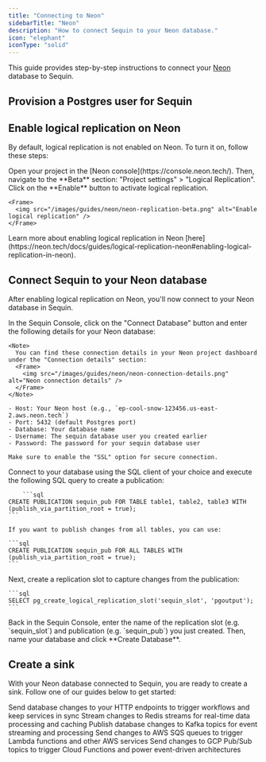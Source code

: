 ```yaml
---
title: "Connecting to Neon"
sidebarTitle: "Neon"
description: "How to connect Sequin to your Neon database."
icon: "elephant"
iconType: "solid"
---
```



This guide provides step-by-step instructions to connect your [Neon](https://neon.tech/) database to Sequin.

## Provision a Postgres user for Sequin
<CreateSequinDbUser />

## Enable logical replication on Neon

By default, logical replication is not enabled on Neon. To turn it on, follow these steps:

<Steps titleSize="h3">
  <Step title="Navigate to your project's logical replication settings">
    Open your project in the [Neon console](https://console.neon.tech/). Then, navigate to the **Beta** section: "Project settings" > "Logical Replication".
  </Step>
  <Step title="Enable logical replication">
    Click on the **Enable** button to activate logical replication.

    <Frame>
      <img src="/images/guides/neon/neon-replication-beta.png" alt="Enable logical replication" />
    </Frame>
  </Step>
</Steps>

<Note>
Learn more about enabling logical replication in Neon [here](https://neon.tech/docs/guides/logical-replication-neon#enabling-logical-replication-in-neon).
</Note>

## Connect Sequin to your Neon database

After enabling logical replication on Neon, you'll now connect to your Neon database in Sequin.

<Steps titleSize="h3">
  <Step title="Enter connection details in Sequin">
    In the Sequin Console, click on the "Connect Database" button and enter the following details for your Neon database:

    <Note>
      You can find these connection details in your Neon project dashboard under the "Connection details" section:
      <Frame>
        <img src="/images/guides/neon/neon-connection-details.png" alt="Neon connection details" />
      </Frame>
    </Note>

    - Host: Your Neon host (e.g., `ep-cool-snow-123456.us-east-2.aws.neon.tech`)
    - Port: 5432 (default Postgres port)
    - Database: Your database name
    - Username: The sequin database user you created earlier
    - Password: The password for your sequin database user

    Make sure to enable the "SSL" option for secure connection.

  </Step>
  <Step title="Create a publication">
    Connect to your database using the SQL client of your choice and execute the following SQL query to create a publication:

        ```sql
    CREATE PUBLICATION sequin_pub FOR TABLE table1, table2, table3 WITH (publish_via_partition_root = true);
    ```

    If you want to publish changes from all tables, you can use:

    ```sql
    CREATE PUBLICATION sequin_pub FOR ALL TABLES WITH (publish_via_partition_root = true);
    ```
  </Step>
  <Step title="Create a replication slot">
    Next, create a replication slot to capture changes from the publication:

    ```sql
    SELECT pg_create_logical_replication_slot('sequin_slot', 'pgoutput');
    ```
  </Step>
  <Step title="Enter the replication slot details in Sequin">
    Back in the Sequin Console, enter the name of the replication slot (e.g. `sequin_slot`) and publication (e.g. `sequin_pub`) you just created. Then, name your database and click **Create Database**.
  </Step>
</Steps>

## Create a sink

With your Neon database connected to Sequin, you are ready to create a sink. Follow one of our guides below to get started:

<CardGroup cols={2}>
  <Card
    title="Stream to Webhooks"
    icon="webhook"
    href="/how-to/stream-postgres-to-a-webhook-endpoint"
  >
    Send database changes to your HTTP endpoints to trigger workflows and keep services in sync
  </Card>
  <Card
    title="Stream to Redis"
    icon="layer-group"
    href="/how-to/stream-postgres-to-redis"
  >
    Stream changes to Redis streams for real-time data processing and caching
  </Card>
  <Card
    title="Stream to Kafka"
    icon="code-branch"
    href="/how-to/stream-postgres-to-kafka"
  >
    Publish database changes to Kafka topics for event streaming and processing
  </Card>
  <Card
    title="Stream to SQS"
    icon="aws"
    href="/how-to/stream-postgres-to-sqs"
  >
    Send changes to AWS SQS queues to trigger Lambda functions and other AWS services
  </Card>
   <Card
      title="Stream to GCP Pub/Sub"
      icon="aws"
      href="/how-to/stream-postgres-to-gcp-pubsub"
   >
      Send changes to GCP Pub/Sub topics to trigger Cloud Functions and power event-driven architectures
   </Card>
</CardGroup>